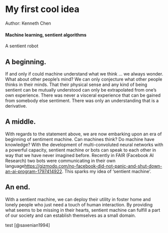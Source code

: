 # My first cool idea {#slug-one}

Author: Kenneth Chen

#### Machine learning, sentient algorithms

A sentient robot

## A beginning.

If and only if could machine understand what we think ... we always wonder. What about other people's mind? We can only conjecture what other people thinks in their minds. That their physical sense and any kind of being sentient can be mutually understood can only be extrapolated from one's own experience. There was never a visceral experience that can be gained from somebody else sentiment. There was only an understanding that is a derivative.

## A middle.

With regards to the statement above, we are now embarking upon an era of beginning of sentiment machine. Can machines think? Do machine have knowledge? With the development of multi-convoluted neural networks with a powerful capacity, sentient machine or bots can speak to each other in way that we have never imagined before. Recently in FAIR (Facebook AI Research) two bots were communicating in their own language<https://gizmodo.com/no-facebook-did-not-panic-and-shut-down-an-ai-program-1797414922>. This sparks my idea of 'sentient machine'. 

## An end.

With a sentient machine, we can deploy their utility in foster home and lonely people who just need a touch of human interaction. By providing what seems to be missing in their hearts, sentient machine can fulfill a part of our society and can establish themselves as a small domain. 

test [@saxenian1994]
